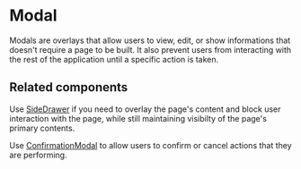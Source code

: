 
<Meta title="Components/Overlays/Modal" />

# Modal

Modals are overlays that allow users to view, edit, or show informations that
doesn't require a page to be built. It also prevent users from interacting with
the rest of the application until a specific action is taken.

## Related components

Use [SideDrawer](../?path=/docs/components-overlays-sidedrawer--docs) if you
need to overlay the page's content and block user interaction with the page,
while still maintaining visibilty of the page's primary contents.

Use
[ConfirmationModal](../?path=/docs/components-overlays-confirmationmodal--docs)
to allow users to confirm or cancel actions that they are performing.
